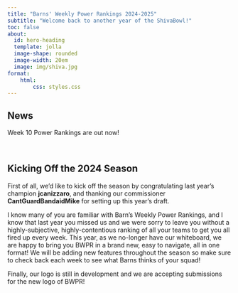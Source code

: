 ```yaml
---
title: "Barns' Weekly Power Rankings 2024-2025"
subtitle: "Welcome back to another year of the ShivaBowl!"
toc: false
about:
  id: hero-heading
  template: jolla
  image-shape: rounded
  image-width: 20em
  image: img/shiva.jpg
format:
    html:
        css: styles.css
---
```

<h2 class="subtitle">News</h2>

Week 10 Power Rankings are out now!
<br>

<br>

<h2 class="subtitle">Kicking Off the 2024 Season</h2>

First of all, we'd like to kick off the season by congratulating last year's champion **jcanizzaro**, and thanking our commissioner **CantGuardBandaidMike** for setting up this year's draft.

I know many of you are familiar with Barn's Weekly Power Rankings, and I know that last year you missed us and we were sorry to leave you without a highly-subjective, highly-contentious ranking of all your teams to get you all fired up every week. This year, as we no-longer have our whiteboard, we are happy to bring you BWPR in a brand new, easy to navigate, all in one format! We will be adding new features throughout the season so make sure to check back each week to see what Barns thinks of your squad!


Finally, our logo is still in development and we are accepting submissions for the new logo of BWPR!

